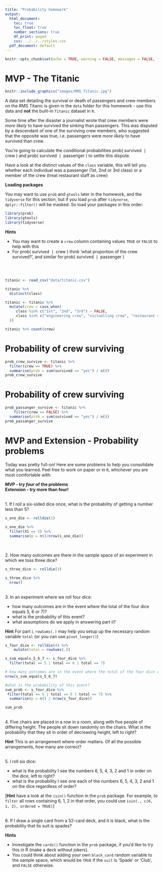```yaml
---
title: "Probability homework"
output:
  html_document:
    toc: true
    toc_float: true
    number_sections: true
    df_print: paged
    css: ../../../styles.css
  pdf_document: default
---
```


```r
knitr::opts_chunk$set(echo = TRUE, warning = FALSE, messages = FALSE, fig.align = 'center')
```


# MVP - The Titanic

```r
knitr::include_graphics("images/RMS_Titanic.jpg")
```

A data set detailing the survival or death of passengers and crew members on the RMS Titanic is given in the `data` folder for this homework - use this data and **not** the built-in `Titanic` dataset in `R`. 

Some time after the disaster a journalist wrote that crew members were *more likely* to have survived the sinking than passengers. This was disputed by a descendant of one of the surviving crew members, who suggested that the opposite was true, i.e. passengers were *more likely* to have survived than crew.  

You're going to calculate the conditional probabilities $\textrm{prob}(\textrm{ survived } \mid \textrm{ crew })$ and $\textrm{prob}(\textrm{ survived } \mid \textrm{ passenger })$ to settle this dispute.

Have a look at the distinct values of the `class` variable, this will tell you whether each individual was a passenger (1st, 2nd or 3rd class) or a member of the crew (treat restaurant staff as crew)

**Loading packages**

You may want to use `prob` and `gtools` later in the homework, and the `tidyverse` for this section, but if you load `prob` after `tidyverse`, `dplyr::filter()` will be masked. So load your packages in this order:

```r
library(prob)
library(gtools)
library(tidyverse)
```

**Hints**

* You may want to create a `crew` column containing values `TRUE` or `FALSE` to help with this
* For $\textrm{prob}(\textrm{ survived } \mid \textrm{ crew })$ think 'what proportion of the crew survived?', and similar for $\textrm{prob}(\textrm{ survived } \mid \textrm{ passenger })$ 

<br><br>


```r
titanic <- read_csv("data/titanic.csv")

titanic %>% 
  distinct(class)

titanic <- titanic %>% 
  mutate(crew = case_when(
     class %in% c("1st", "2nd", "3rd") ~ FALSE,
     class %in% c("engineering crew", "victualling crew", "restaurant staff", "deck crew") ~ TRUE
  ))

titanic %>% count(crew)
```

# Probability of crew surviving
```r
prob_crew_survive <- titanic %>%
  filter(crew == TRUE) %>%
  summarise(prob = sum(survived == "yes") / n())
prob_crew_survive
```
# Probability of crew surviving
```r
prob_passanger_survive <- titanic %>%
    filter(crew == FALSE) %>%
  summarise(prob = sum(survived == "yes") / n())
prob_passanger_survive
```



# MVP and Extension - Probability problems

Today was pretty full-on! Here are some problems to help you consolidate what you learned. Feel free to work on paper or in `R`, whichever you are most comfortable with:

**MVP - try _four_ of the problems**  
**Extension - try more than four!**

<br>
1. If I roll a six-sided dice once, what is the probability of getting a number less than 5?

```r
s_one_die <- rolldie(1)
 
s_one_die %>% 
  filter(X1 == 5) %>% 
  summarise(p = n()/nrow(s_one_die))
  
```



<br>
2. How many outcomes are there in the sample space of an experiment in which we toss three dice?

```r
s_three_dice <- rolldie(3)

s_three_dice %>% 
  nrow()

```


<br>
3. In an experiment where we roll four dice:

  * how many outcomes are in the event where the total of the four dice equals $5$, $6$ or $7$)?
  * what is the probability of this event?
  * what assumptions do we apply in answering part ii?

**Hint**
For part i, `rowSums(.)` may help you setup up the necessary random variable `total` (or you can use `pivot_longer()`)

```r
s_four_dice <- rolldie(4) %>% 
    mutate(total = rowSums(.))

s_sum_equals_5_6_7 <- s_four_dice %>% 
  filter(total == 5 | total == 6 | total == 7)

# how many outcomes are in the event where the total of the four dice equals $5$, $6$ or $7$)?
nrow(s_sum_equals_5_6_7)

#what is the probability of this event?
sum_prob <- s_four_dice %>% 
 filter(total == 5 | total == 6 | total == 7) %>% 
  summarise(p = n() / nrow(s_four_dice))

sum_prob


```


<br>
4. Five chairs are placed in a row in a room, along with five people of differing height. The people sit down randomly on the chairs. What is the probability that they sit in order of decreasing height, left to right?

**Hint**
This is an arrangement where order matters. Of all the possible arrangements, how many are correct?


<br>
5. I roll six dice:

  * what is the probability I see the numbers 6, 5, 4, 3, 2 and 1 in order on the dice, left to right?
  * what is the probability I see one each of the numbers 6, 5, 4, 3, 2 and 1 on the dice regardless of order?
  
[**Hint** have a look at the `isin()` function in the `prob` package. For example, to `filter` all rows containing $6$, $1$, $2$ in that order, you could use `isin(., c(6, 1, 2), ordered = TRUE)`]
  
<br>
6. If I draw a single card from a 52-card deck, and it is black, what is the probability that its suit is spades? <br>

**Hints**

* Investigate the `cards()` function in the `prob` package, if you'd like to try this in R (make a deck without jokers). 
* You could think about adding your own `black_card` random variable to the sample space, which would be `TRUE` if the `suit` is 'Spade' or 'Club', and `FALSE` otherwise.

